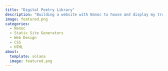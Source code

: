 ```yaml
---
title: "Digital Poetry Library"
description: "Building a website with Nanoc to house and display my translations of Chinese migrant worker poetry. Practiced a lot of CSS and HTML formatting for this. Repo can be found here: https://github.com/jiekeller/ind.study/ & website can be found here: https://jiekeller.github.io/ind.study/."
image: featured.png
categories:
  - Nanoc
  - Static Site Generators
  - Web Design
  - CSS
  - HTML
about:
  template: solana
  image: featured.png
---
```


